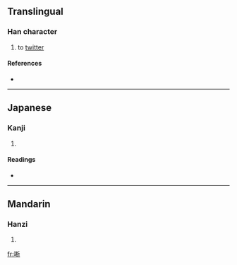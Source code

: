 ==Translingual==

===Han character===
{{Han char|rn=30|rad=口|as=08|sn=11|four=|canj=口木竹中 (RDHL)}}

# to [[twitter]]

====References====
* {{Han ref|kx=0194.110|dkj=03782|dj=0414.170|hdz=10637.100|uh=553D|ud=21821}}

----

==Japanese==

===Kanji===
{{ja-kanji|grade=|rs=口08}}

# {{defn|Japanese|sort=口08}}

====Readings====
* {{ja-readings|on=[[せき]] (seki), [[しゃく]] (shaku)|kun=}}

----

==Mandarin==

===Hanzi===
{{cmn-hanzi|pin=[[xī]] ([[xi1]]), [[zhāo]] ([[zhao1]])|wg=hsi<sup>1</sup>, chao<sup>1</sup>}}

# {{defn|Mandarin|sort=口08}}

[[fr:唽]]
